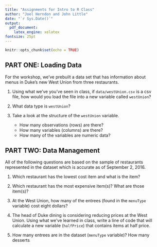 ```yaml
---
title: "Assignments for Intro to R Class"
author: "Joel Herndon and John Little"
date: "`r Sys.Date()`"
output: 
  pdf_document: 
    latex_engine: xelatex
fontsize: 25pt
---
```


```r
knitr::opts_chunk$set(echo = TRUE)
```

## PART ONE: Loading Data

For the workshop, we've prebuilt a data set that has information about menus in Duke's new West Union from three restaurants.  

1. Using what we've you've seen in class, if `data/westUnion.csv` is a csv file, how would you load the file into a new variable called `westUnion`?

2. What data type is `westUnion`?

3. Take a look at the structure of the `westUnion` variable.
    - How many observations (rows) are there?
    - How many variables (columns) are there?
    - How many of the variables are numeric data?
    


## PART TWO: Data Management

All of the following questions are based on the sample of restaurants represented in the dataset which is accurate as of September 2, 2016.

1. Which restaurant has the lowest cost item and what is the item?

2. Which restaurant has the most expensive item(s)?  What are those item(s)?

3. At the West Union, how many of the entrees (found in the `menuType` variable) cost eight dollars?

4. The head of Duke dining is considering reducing prices at the West Union. Using what we've learned in class, write a line of code that will calculate a new variable (`halfPrice`) that contains items at half price.

5. How many entrees are in the dataset (`menuType` variable)? How many desserts 
    


